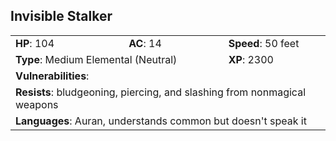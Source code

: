 ## Invisible Stalker {#monster-invisible-stalker}

```{=html}
<table class="table table-striped">
    <tbody>
        <tr>                    
            <td><b>HP</b>: 104</td>
            <td><b>AC</b>: 14</td>
            <td><b>Speed</b>: 50 feet</td>
        </tr>
        <tr>
            <td colspan="2"><b>Type</b>: Medium Elemental (Neutral)</td>
            <td><b>XP</b>: 2300</td>
        </tr>
        <tr>
            <td colspan="3"><b>Vulnerabilities</b>: </td>
        </tr>
        <tr>
            <td colspan="3"><b>Resists</b>: bludgeoning, piercing, and slashing from nonmagical weapons</td>
        </tr>
        <tr>
            <td colspan="3"><b>Languages</b>: Auran, understands common but doesn't speak it</td>
        </tr>
    </tbody>
</table>
```